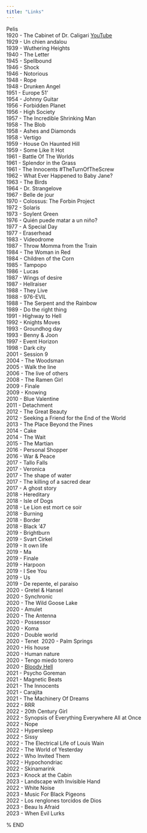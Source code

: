 ```yaml
---
title: "Links"
---
```


Pelis\
1920 - The Cabinet of Dr. Caligari <a href="https://www.youtube.com/watch?v=IAtpxqajFak" target="_blank">YouTube</a>\
1929 - Un chien andalou\
1939 - Wuthering Heights\
1940 - The Letter\
1945 - Spellbound\
1946 - Shock\
1946 - Notorious\
1948 - Rope\
1948 - Drunken Angel\
1951 - Europe 51'\
1954 - Johnny Guitar\
1956 - Forbidden Planet\
1956 - High Society\
1957 - The Incredible Shrinking Man\
1958 - The Blob\
1958 - Ashes and Diamonds\
1958 - Vertigo\
1959 - House On Haunted Hill\
1959 - Some Like It Hot\
1961 - Battle Of The Worlds\
1961 - Splendor in the Grass\
1961 - The Innocents #TheTurnOfTheScrew\
1962 - What Ever Happened to Baby Jane?\
1963 - The Birds\
1964 - Dr. Strangelove\
1967 - Belle de jour\
1970 - Colossus: The Forbin Project\
1972 - Solaris\
1973 - Soylent Green\
1976 - Quién puede matar a un niño?\
1977 - A Special Day\
1977 - Eraserhead\
1983 - Videodrome\
1987 - Throw Momma from the Train\
1984 - The Woman in Red\
1984 - Children of the Corn\
1985 - Tampopo\
1986 - Lucas\
1987 - Wings of desire\
1987 - Hellraiser\
1988 - They Live\
1988 - 976-EVIL\
1988 - The Serpent and the Rainbow\
1989 - Do the right thing\
1991 - Highway to Hell\
1992 - Knights Moves\
1993 - Groundhog day\
1993 - Benny & Joon\
1997 - Event Horizon\
1998 - Dark city\
2001 - Session 9\
2004 - The Woodsman\
2005 - Walk the line\
2006 - The live of others\
2008 - The Ramen Girl\
2009 - Finale\
2009 - Knowing\
2010 - Blue Valentine\
2011 - Detachment\
2012 - The Great Beauty\
2012 - Seeking a Friend for the End of the World\
2013 - The Place Beyond the Pines\
2014 - Cake\
2014 - The Wait\
2015 - The Martian\
2016 - Personal Shopper\
2016 - War & Peace\
2017 - Tallo Falls\
2017 - Veronica\
2017 - The shape of water\
2017 - The killing of a sacred dear\
2017 - A ghost story\
2018 - Hereditary\
2018 - Isle of Dogs\
2018 - Le Lion est mort ce soir\
2018 - Burning\
2018 - Border\
2018 - Black '47\
2019 - Brightburn\
2019 - Svart Cirkel\
2019 - It own life\
2019 - Ma\
2019 - Finale\
2019 - Harpoon\
2019 - I See You\
2019 - Us\
2019 - De repente, el paraíso\
2020 - Gretel & Hansel\
2020 - Synchronic\
2020 - The Wild Goose Lake\
2020 - Amulet\
2020 - The Antenna\
2020 - Possessor\
2020 - Koma\
2020 - Double world\
2020 - Tenet\ 
2020 - Palm Springs\
2020 - His house\
2020 - Human nature\
2020 - Tengo miedo torero\
2020 - <a href="https://en.wikipedia.org/wiki/Bloody_Hell_(2020_film)" target="_blank">Bloody Hell</a>\
2021 - Psycho Goreman\
2021 - Magnetic Beats\
2021 - The Innocents\
2021 - Carajita\
2021 - The Machinery Of Dreams\
2022 - RRR\
2022 - 20th Century Girl\
2022 - Synopsis of Everything Everywhere All at Once\
2022 - Nope\
2022 - Hypersleep\
2022 - Sissy\
2022 - The Electrical Life of Louis Wain\
2022 - The World of Yesterday\
2022 - Who Invited Them\
2022 - Hypochondriac\
2022 - Skinamarink\
2023 - Knock at the Cabin\
2023 - Landscape with Invisible Hand\
2022 - White Noise\
2023 - Music For Black Pigeons\
2022 - Los renglones torcidos de Dios\
2023 - Beau Is Afraid\
2023 - When Evil Lurks\

% END